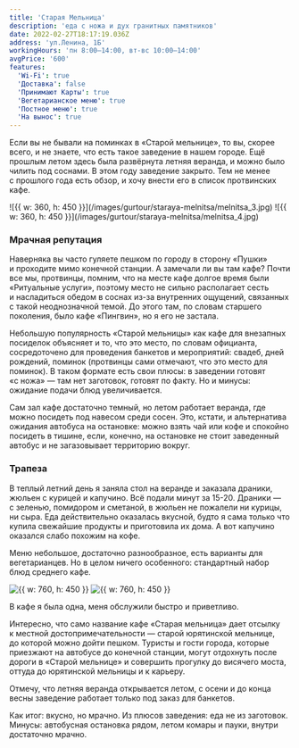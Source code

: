 ```yaml
---
title: 'Старая Мельница'
description: 'еда с ножа и дух гранитных памятников'
date: 2022-02-27T18:17:19.036Z
address: 'ул.Ленина, 1Б'
workingHours: 'пн 8:00–14:00, вт-вс 10:00–14:00'
avgPrice: '600'
features:
  'Wi-Fi': true
  'Доставка': false
  'Принимают Карты': true
  'Вегетарианское меню': true
  'Постное меню': true
  'На вынос': true
---
```


Если вы&nbsp;не&nbsp;бывали на&nbsp;поминках в&nbsp;&laquo;Старой мельнице&raquo;, то&nbsp;вы, скорее всего, и&nbsp;не&nbsp;знаете, что есть такое заведение в&nbsp;нашем городе. Ещё прошлым летом здесь была развёрнута летняя веранда, и&nbsp;можно было чилить под соснами. В&nbsp;этом году заведение закрыто. Тем не&nbsp;менее с&nbsp;прошлого года есть обзор, и&nbsp;хочу внести его в&nbsp;список протвинских кафе.

<ImagesRow>
  ![{{ w: 360, h: 450 }}](/images/gurtour/staraya-melnitsa/melnitsa_3.jpg) 
  ![{{ w: 360, h: 450 }}](/images/gurtour/staraya-melnitsa/melnitsa_4.jpg)
</ImagesRow>

### Мрачная репутация

Наверняка вы&nbsp;часто гуляете пешком по&nbsp;городу в&nbsp;сторону &laquo;Пушки&raquo; и&nbsp;проходите мимо конечной станции. А&nbsp;замечали&nbsp;ли вы&nbsp;там кафе? Почти все&nbsp;мы, протвинцы, помним, что на&nbsp;месте кафе долгое время были &laquo;Ритуальные услуги&raquo;, поэтому место не&nbsp;сильно располагает сесть и&nbsp;насладиться обедом в&nbsp;соснах из-за внутренних ощущений, связанных с&nbsp;такой неоднозначной темой. До&nbsp;этого там, по&nbsp;словам старшего поколения, было кафе &laquo;Пингвин&raquo;, но&nbsp;я&nbsp;его не&nbsp;застала.

Небольшую популярность &laquo;Старой мельницы&raquo; как кафе для внезапных посиделок
объясняет и&nbsp;то, что это место, по&nbsp;словам официанта, сосредоточено для проведения
банкетов и&nbsp;мероприятий: свадеб, дней рождений, поминок (протвинцы сами отмечают,
что это место для поминок). В&nbsp;таком формате есть свои плюсы: в&nbsp;заведении
готовят &laquo;с&nbsp;ножа&raquo;&nbsp;&mdash; там нет заготовок, готовят по&nbsp;факту.
Но&nbsp;и&nbsp;минусы: ожидание подачи блюд увеличивается.

Сам зал кафе достаточно темный, но&nbsp;летом работает веранда, где можно посидеть
под навесом среди сосен. Это, кстати, и&nbsp;альтернатива ожидания автобуса на&nbsp;остановке:
можно взять чай или кофе и&nbsp;спокойно посидеть в&nbsp;тишине, если, конечно, на&nbsp;остановке
не&nbsp;стоит заведенный автобус и&nbsp;не&nbsp;загазовывает территорию вокруг.

### Трапеза

В&nbsp;теплый летний день я&nbsp;заняла стол на&nbsp;веранде и&nbsp;заказала драники, жюльен с&nbsp;курицей и&nbsp;капучино. Всё подали минут за&nbsp;15-20. Драники&nbsp;&mdash; с&nbsp;зеленью, помидором и&nbsp;сметаной, в&nbsp;жюльен не&nbsp;пожалели ни&nbsp;курицы, ни&nbsp;сыра. Еда действительно оказалась вкусной, будто я&nbsp;сама только что купила свежайшие продукты и&nbsp;приготовила их&nbsp;дома. А&nbsp;вот капучино оказался слабо похожим на&nbsp;кофе.

Меню небольшое, достаточно разнообразное, есть варианты для вегетарианцев. Но&nbsp;в&nbsp;целом
ничего особенного: стандартный набор блюд среднего кафе.

![{{ w: 760, h: 450 }}](/images/gurtour/staraya-melnitsa/melnitsa_5.png)
![{{ w: 760, h: 450 }}](/images/gurtour/staraya-melnitsa/melnitsa_6.png)

В&nbsp;кафе я&nbsp;была одна, меня обслужили быстро и&nbsp;приветливо.

Интересно, что само название кафе &laquo;Старая мельница&raquo; дает отсылку
к&nbsp;местной достопримечательности&nbsp;&mdash; старой юрятинской мельнице,
до&nbsp;которой можно дойти пешком. Туристы и&nbsp;гости города, которые
приезжают на&nbsp;автобусе до&nbsp;конечной станции, могут отдохнуть после
дороги в&nbsp;&laquo;Старой мельнице&raquo; и&nbsp;совершить прогулку
до&nbsp;висячего моста, оттуда до&nbsp;юрятинской мельницы
и&nbsp;к&nbsp;карьеру.

Отмечу, что летняя веранда открывается летом, с&nbsp;осени и&nbsp;до&nbsp;конца
весны заведение работает только под заказ для банкетов.

Как итог: вкусно, но&nbsp;мрачно. Из&nbsp;плюсов заведения: еда
не&nbsp;из&nbsp;заготовок. Минусы: автобусная остановка рядом, летом комары
и&nbsp;пауки, внутри достаточно мрачно.
